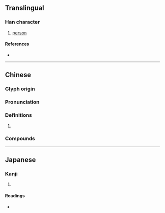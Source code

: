 {{character info/new}}
==Translingual==

===Han character===
{{Han char|rn=38|rad=女|as=09|sn=12|four=44464|canj=VTKR|ids=⿰女若}}

# [[person]]

====References====
* {{Han ref|kx=0266.030|dkj=06464|dj=0533.110|hdz=21056.040|uh=5A7C|ud=23164|bh=D8BD|bd=55485}}

----

==Chinese==
{{zh-forms}}

===Glyph origin===
{{Han etym}}
{{Han compound|女|若|ls=psc|c1=s|c2=p|t1=woman}}

===Pronunciation===
{{zh-pron
|m=ruò,chuò
|m-s=
|dg=
|c=ji3,joek6,je4,coek3
|c-t=
|g=
|h=pfs=
|j=
|mb=
|md=
|mn=
|mn-t=
|w=
|x=
|mc=y
|oc=y
|cat=n
}}

===Definitions===
{{zh-hanzi}}

# {{rfdef|zh}}

===Compounds===
{{zh-der|婼羌}}

----

==Japanese==

===Kanji===
{{ja-kanji|grade=|rs=女09}}

# {{rfdef|ja|sort=女09}}

====Readings====
* {{ja-readings|on=[[しゃく]] (shaku), [[じ]] (ji), [[に]] (ni), [[じゃ]] (ja), [[にゅう]] (nyū)|kun=}}
